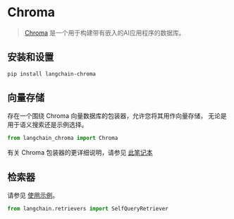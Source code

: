 # Chroma

>[Chroma](https://docs.trychroma.com/getting-started) 是一个用于构建带有嵌入的AI应用程序的数据库。

## 安装和设置

```bash
pip install langchain-chroma
```


## 向量存储

存在一个围绕 Chroma 向量数据库的包装器，允许您将其用作向量存储，
无论是用于语义搜索还是示例选择。

```python
from langchain_chroma import Chroma
```

有关 Chroma 包装器的更详细说明，请参见 [此笔记本](/docs/integrations/vectorstores/chroma)

## 检索器

请参见 [使用示例](/docs/integrations/retrievers/self_query/chroma_self_query)。

```python
from langchain.retrievers import SelfQueryRetriever
```
